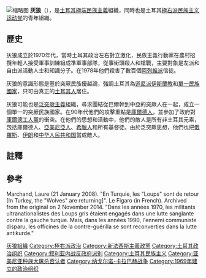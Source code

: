 {{Expand language|1=en|time=2021-09-01T14:00:45+00:00}}
{{Expand|time=2018-03-20T02:09:15+00:00}}
{{short description|Turkish far-right, fascist, ultranationalist political organization}}
{{Infobox militant organization
| name = 灰狼
| logo = Grey_Wolves_Gokturk_Flag.svg
| caption =
| dates = {{start date|1968}}–至今
| leader = 
| area = [[土耳其|土耳其]], [[北塞浦路斯|北塞浦路斯]], [[西歐|西歐]], [[敘利亞|敘利亞]],  [[PRC|PRC]], [[阿塞拜疆|阿塞拜疆]] <small>(1992-95；禁止)</small>, [[北高加索|北高加索]] <small>（1990 年代)</small>
| ideology = 
* [[極端民族主義|極端民族主義]]
* [[新法西斯主義|新法西斯主義]]
* [[泛突厥主義|泛突厥主義]]/[[圖蘭主義|圖蘭主義]]
* [[反共主義|反共主義]]
* [[反阿拉伯情緒|反阿拉伯情緒]] (某些群體)
* [[反華|反華]] ([[新疆|新疆]])<ref>{{cite news|last1=Girit|first1=Selin|title=China-Turkey relationship strained over Uighurs|url=https://www.bbc.com/news/world-asia-china-33440998|agency=[[BBC_News|BBC News]]|date=9 July 2015|accessdate=2021-08-27|archive-date=2022-01-07|archive-url=https://web.archive.org/web/20220107112243/https://www.bbc.com/news/world-asia-china-33440998|dead-url=no}}</ref><ref>{{cite news|last1=Erdemir|first1=Aykan|last2=Tahiroglu|first2=Merve|title=Turkish Grey Wolves target 'Chinese'|url=http://www.politico.eu/article/turkish-grey-wolves-target-chinese/|work=[[Politico|Politico]]|date=30 July 2015|accessdate=2021-08-27|archive-date=2021-12-18|archive-url=https://web.archive.org/web/20211218050735/https://www.politico.eu/article/turkish-grey-wolves-target-chinese/|dead-url=no}}</ref>
* [[反俄|反俄]]
| position = [[極右翼|極右翼]]
| size = 
* [[土耳其|土耳其]]：3.6% 的選民是支持者 (2014)  ≈ 190 萬
* [[德國|德國]]：7,000 (2015) 至 18,000+ (2017)<ref name="bpb">{{cite web |title=Graue Wölfe – die größte rechtsextreme Organisation in Deutschland |url=https://www.bpb.de/politik/extremismus/rechtsextremismus/260333/graue-woelfe-die-groesste-rechtsextreme-organisation-in-deutschland |publisher=[[Federal_Agency_for_Civic_Education|Federal Agency for Civic Education]] |archive-url=https://web.archive.org/web/20200722040831/https://www.bpb.de/politik/extremismus/rechtsextremismus/260333/graue-woelfe-die-groesste-rechtsextreme-organisation-in-deutschland |archive-date=22 July 2020 |language=de |date=24 November 2017}}</ref>
}}
[[File:Graue_Wölfe_20190713_151505.jpg|缩略图]]
'''灰狼'''（{{lang-tr|Bozkurtlar}}），是[[土耳其|土耳其]][[極端民族主義|極端民族主義]]組織，同時也是土耳其[[極右派|極右派]][[民族主义运动党|民族主义运动党]]的青年組織。

==歷史==
灰狼成立於1970年代，當時土耳其政治左右對立激化，民族主義行動黨在農村招攬年輕人接受軍事訓練組成準軍事部隊，從事街頭殺人和槍戰，主要對象是左派和自由派活動人士和知識分子。在1978年他們殺害了數百個[[阿列維派|阿列維派]]信徒。

灰狼的意識形態是基於突厥民族優越論，強調土耳其為[[遜尼派|遜尼派]][[伊斯蘭教|伊斯蘭教]]和[[單一民族國家|單一民族國家]]，只可由真正的[[土耳其人|土耳其人]]居住。

灰狼可能也是[[泛突厥主義|泛突厥主義]]組織，尋求團結從巴爾幹到中亞的突厥人在一起，成立一個單一的突厥民族國家。在90年代他們的攻擊重點是[[庫爾德人|庫爾德人]]，並參加了政府對[[庫爾德工人黨|庫爾德工人黨]]的衝突。在他們的思想和活動中，他們的敵人是所有非土耳其元素，包括庫爾德人、[[亞美尼亞人|亞美尼亞人]]、[[希臘人|希臘人]]和所有基督徒。由於泛突厥思想，他們也把[[俄羅斯|俄羅斯]]、[[伊朗|伊朗]]和[[中华人民共和国|中华人民共和国]]當成敵人。

==註釋==
{{reflist}}

==參考==
Marchand, Laure (21 January 2008). "En Turquie, les "Loups" sont de retour [In Turkey, the "Wolves" are returning]". Le Figaro (in French). Archived from the original on 2 November 2014. "Dans les années 1970, les militants ultranationalistes des Loups gris étaient engagés dans une lutte sanglante contre la gauche turque. Mais, dans les années 1990, l'ennemi communiste disparu, les officines de la contre-guérilla se sont reconverties dans la lutte antikurde."

{{Authority control}}
[[Category:灰狼組織|]]
[[Category:極右派政治|Category:極右派政治]]
[[Category:新法西斯主義政黨|Category:新法西斯主義政黨]]
[[Category:土耳其政治组织|Category:土耳其政治组织]]
[[Category:叙利亚内战反政府派别|Category:叙利亚内战反政府派别]]
[[Category:土耳其民族主义|Category:土耳其民族主义]]
[[Category:亚美尼亚种族大屠杀否认者|Category:亚美尼亚种族大屠杀否认者]]
[[Category:纳戈尔诺-卡拉巴赫战争|Category:纳戈尔诺-卡拉巴赫战争]]
[[Category:1969年建立的政治组织|Category:1969年建立的政治组织]]